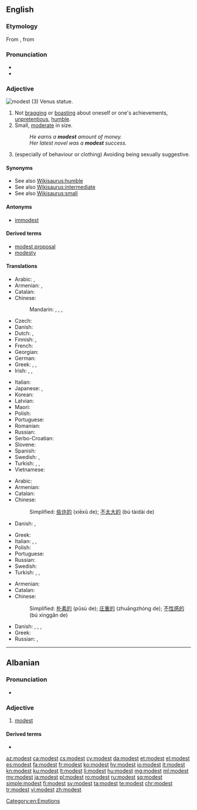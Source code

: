 ==English==

===Etymology===
{{PIE root|en|med}}
From {{etyl|frm|en}} {{term|modeste|lang=frm}}, from {{etyl|la|en}} {{term|modestus|lang=la}}

===Pronunciation===
* {{IPA|/ˈmɑdəst/|lang=en}}
* {{audio|en-us-modest.ogg|Audio (US)|lang=en}}

===Adjective===
[[Image:Shy venus statue skopje.jpg|thumb|modest (3) Venus statue.]]
{{en-adj|er|more}}

# Not [[bragging]] or [[boasting]] about oneself or one's achievements,  [[unpretentious]], [[humble]].
# Small, [[moderate]] in size.
#: ''He earns a '''modest''' amount of money.''
#: ''Her latest novel was a '''modest''' success.''
# (especially of behaviour or clothing) Avoiding being sexually suggestive.

====Synonyms====
* See also [[Wikisaurus:humble]]
* See also [[Wikisaurus:intermediate]]
* See also [[Wikisaurus:small]]

====Antonyms====
* [[immodest]]

====Derived terms====
* [[modest proposal]]
* [[modesty]]

====Translations====
{{trans-top|not bragging or boasting about oneself or one's achievements}}
* Arabic: {{t|ar|حييّ|tr=hattī}}, {{t|ar|خَجُول}}
* Armenian: {{t|hy|համեստ}}, {{t|hy|պարկեշտ}}
* Catalan: {{t+|ca|modest}}
* Chinese:
*: Mandarin: {{t|cmn|謙虛|sc=Hani}}, {{t+|cmn|谦虚|tr=qiānxū|sc=Hani}}, {{t|cmn|謙讓|sc=Hani}}, {{t+|cmn|谦让|tr=qiānràng|sc=Hani}}
* Czech: {{t|cs|skromný|m}}
* Danish: {{t|da|beskeden}}
* Dutch: {{t+|nl|bescheiden}}, {{t|nl|ingetogen}}
* Finnish: {{t|fi|vaatimaton}}, {{t+|fi|nöyrä}}
* French: {{t+|fr|modeste}}
* Georgian: {{t-needed|ka}}
* German: {{t+|de|bescheiden}}
* Greek: {{t+|el|ταπεινός}}, {{t+|el|μετριόφρων}}, {{t+|el|σεμνός}}
* Irish: {{t|ga|náireach}}, {{t|ga|náiriúil}}, {{t|ga|adhnáireach}}
{{trans-mid}}
* Italian: {{t+|it|modesto}}
* Japanese: {{qualifier|+ な -na}} {{t|ja|謙虚|tr=けんきょ, kenkyo}}, {{t|ja|謙遜した|tr=けんそんした, kenson-shita}}
* Korean: {{t|ko|겸손한|sc=Kore}}
* Latvian: {{t|lv|pieticīgs}}
* Maori: {{t|mi|whakamōwai}}
* Polish: {{t+|pl|skromny}}
* Portuguese: {{t+|pt|modesto}}
* Romanian: {{t+|ro|modest}}
* Russian: {{t+|ru|скро́мный}}
* Serbo-Croatian: {{t|sh|skrȍman}}
* Slovene: {{t+|sl|skromen}}
* Spanish: {{t|es|modesto}}
* Swedish: {{t+|sv|blygsam}}, {{t+|sv|blygsam}}
* Turkish: {{t+|tr|kalender}}, {{t+|tr|alçak gönüllü}}, {{t+|tr|mütevazı}}
* Vietnamese: {{t+|vi|khiêm tốn}}
{{trans-bottom}}

{{trans-top|Small}}
* Arabic: {{t|ar|مُتْوَاضِع}}
* Armenian: {{t|hy|համեստ}}
* Catalan: {{t+|ca|modest}}
* Chinese:
*: Simplified: [[些许的]] (xiēxǔ de); [[不太大的]] (bú tàidài de)
* Danish: {{t|da|beskeden}}, {{t|da|moderat}}
{{trans-mid}}
* Greek: {{t+|el|ταπεινός}}
* Italian: {{t+|it|modesto|m}}, {{t+|it|irrisorio|m}}, {{t|it|esiguo|m}}
* Polish: {{t+|pl|skromny|m}}
* Portuguese: {{t+|pt|modesto}}
* Russian: {{t+|ru|скро́мный}}
* Swedish: {{t+|sv|liten}}
* Turkish: {{t+|tr|naçiz}}, {{t+|tr|naçizane}}, {{t+|tr|mütevazı}}
{{trans-bottom}}

{{trans-top|Avoiding being sexually suggestive.}}
* Armenian: {{t|hy|համեստ}}
* Catalan: {{t+|ca|modest}}
* Chinese:
*: Simplified: [[朴素的]] (pǔsù de); [[庄重的]] (zhuāngzhòng de); [[不性感的]] (bú xìnggǎn de)
{{trans-mid}}
* Danish: {{t|da|blufærdig}}, {{t|da|anstændig}}, {{t|da|sømmelig}}, {{t|da|ærbar}}
* Greek: {{t+|el|σεμνός}}
* Russian: {{t+|ru|благопристо́йный}}, {{t+|ru|скро́мный}}
{{trans-bottom}}

----

==Albanian==

===Pronunciation===
* {{IPA|/mɔdɛst/|lang=sq}}

===Adjective===
{{sq-adj}}

# [[#English|modest]]

====Derived terms====
* {{l|sq|modesti}}

[[Category:en:Emotions]]

[[az:modest]]
[[ca:modest]]
[[cs:modest]]
[[cy:modest]]
[[da:modest]]
[[et:modest]]
[[el:modest]]
[[es:modest]]
[[fa:modest]]
[[fr:modest]]
[[ko:modest]]
[[hy:modest]]
[[io:modest]]
[[it:modest]]
[[kn:modest]]
[[ku:modest]]
[[lt:modest]]
[[li:modest]]
[[hu:modest]]
[[mg:modest]]
[[ml:modest]]
[[my:modest]]
[[ja:modest]]
[[pl:modest]]
[[ro:modest]]
[[ru:modest]]
[[sq:modest]]
[[simple:modest]]
[[fi:modest]]
[[sv:modest]]
[[ta:modest]]
[[te:modest]]
[[chr:modest]]
[[tr:modest]]
[[vi:modest]]
[[zh:modest]]